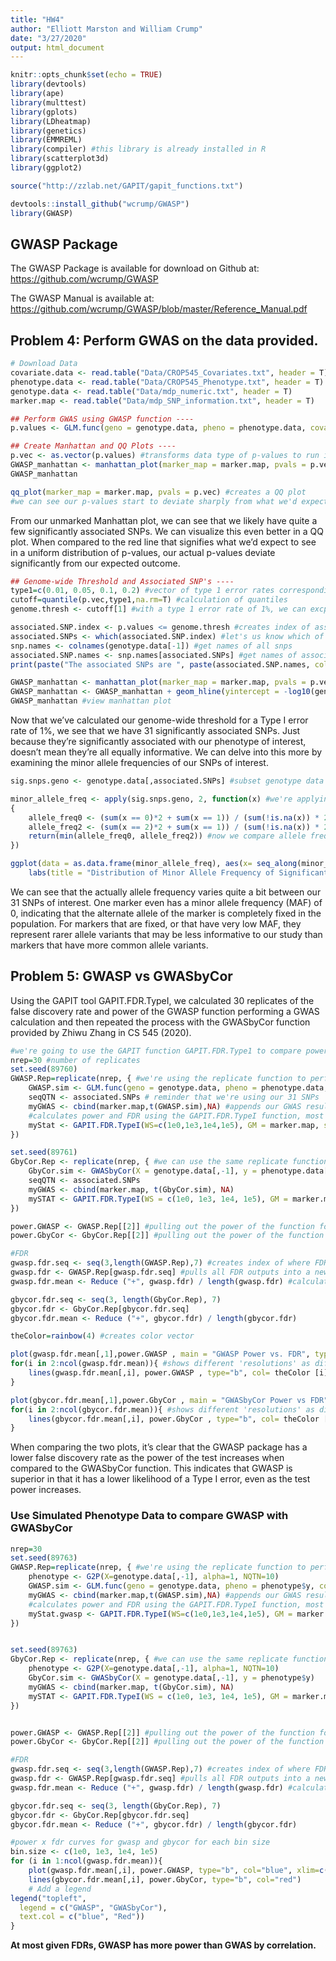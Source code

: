```yaml
---
title: "HW4"
author: "Elliott Marston and William Crump"
date: "3/27/2020"
output: html_document
---
```


```r
knitr::opts_chunk$set(echo = TRUE)
library(devtools)
library(ape)
library(multtest)
library(gplots)
library(LDheatmap)
library(genetics)
library(EMMREML)
library(compiler) #this library is already installed in R
library(scatterplot3d)
library(ggplot2)

source("http://zzlab.net/GAPIT/gapit_functions.txt")

devtools::install_github("wcrump/GWASP")
library(GWASP)
```

## GWASP Package

The GWASP Package is available for download on Github at: [https://github.com/wcrump/GWASP](https://github.com/wcrump/GWASP) 

The GWASP Manual is available at: [https://github.com/wcrump/GWASP/blob/master/Reference_Manual.pdf](https://github.com/wcrump/GWASP/blob/master/Reference_Manual.pdf)

## Problem 4: Perform GWAS on the data provided.

```r
# Download Data
covariate.data <- read.table("Data/CROP545_Covariates.txt", header = T)
phenotype.data <- read.table("Data/CROP545_Phenotype.txt", header = T)
genotype.data <- read.table("Data/mdp_numeric.txt", header = T)
marker.map <- read.table("Data/mdp_SNP_information.txt", header = T)
```
```r
## Perform GWAS using GWASP function ----
p.values <- GLM.func(geno = genotype.data, pheno = phenotype.data, covariates = covariate.data, PCs = 3, thresh = 0.3)

## Create Manhattan and QQ Plots ----
p.vec <- as.vector(p.values) #transforms data type of p-values to run in manhattan plot function
GWASP_manhattan <- manhattan_plot(marker_map = marker.map, pvals = p.vec) #creates manhattan plot
GWASP_manhattan

qq_plot(marker_map = marker.map, pvals = p.vec) #creates a QQ plot
#we can see our p-values start to deviate sharply from what we'd expect to see with a uniform distribution
```
From our unmarked Manhattan plot, we can see that we likely have quite a few significantly associated SNPs. We can visualize this even better in a QQ plot. When compared to the red line that signifies what we'd expect to see in a uniform distribution of p-values, our actual p-values deviate significantly from our expected outcome. 
```r
## Genome-wide Threshold and Associated SNP's ----
type1=c(0.01, 0.05, 0.1, 0.2) #vector of type 1 error rates corresponding to 1%, 5%, 10%, and 20%
cutoff=quantile(p.vec,type1,na.rm=T) #calculation of quantiles
genome.thresh <- cutoff[1] #with a type 1 error rate of 1%, we can excpect SNPs with p-values higher than this to be associated SNPs

associated.SNP.index <- p.values <= genome.thresh #creates index of associated SNPs
associated.SNPs <- which(associated.SNP.index) #let's us know which of our 3000 markers are our significant ones
snp.names <- colnames(genotype.data[-1]) #get names of all snps
associated.SNP.names <- snp.names[associated.SNPs] #get names of associated snps
print(paste("The associated SNPs are ", paste(associated.SNP.names, collapse = ", "), sep = "")) #output the names of associated snps

GWASP_manhattan <- manhattan_plot(marker_map = marker.map, pvals = p.vec, QTN_index = associated.SNPs) #create manhattan plot
GWASP_manhattan <- GWASP_manhattan + geom_hline(yintercept = -log10(genome.thresh), linetype = "dashed", color = "black") #add significance threshold
GWASP_manhattan #view manhattan plot
```

Now that we've calculated our genome-wide threshold for a Type I error rate of 1%, we see that we have 31 significantly associated SNPs. Just because they're significantly associated with our phenotype of interest, doesn't mean they're all equally informative. We can delve into this more by examining the minor allele frequencies of our SNPs of interest.
```r
sig.snps.geno <- genotype.data[,associated.SNPs] #subset genotype data of only the significant SNPs

minor_allele_freq <- apply(sig.snps.geno, 2, function(x) #we're applying the function(x) across all columns, designated by the 2, in our sig SNP genotype data to calculate MAF
{
	allele_freq0 <- (sum(x == 0)*2 + sum(x == 1)) / (sum(!is.na(x)) * 2) #frequency of allele 0 is calculated, includes half of heterozygote frequency
	allele_freq2 <- (sum(x == 2)*2 + sum(x == 1)) / (sum(!is.na(x)) * 2) #frequency of allele 2 is calculated, includes half of heterozygote frequency
	return(min(allele_freq0, allele_freq2)) #now we compare allele freq 0 to allele freq 2 and return the lesser of the two
})

ggplot(data = as.data.frame(minor_allele_freq), aes(x= seq_along(minor_allele_freq), y = minor_allele_freq)) + geom_point() +
	labs(title = "Distribution of Minor Allele Frequency of Significant SNPs", x = "SNP Index", y = "Minor Allele Frequency")
```

We can see that the actually allele frequency varies quite a bit between our 31 SNPs of interest. One marker even has a minor allele frequency (MAF) of 0, indicating that the alternate allele of the marker is completely fixed in the population. For markers that are fixed, or that have very low MAF, they represent rarer allele variants that may be less informative to our study than markers that have more common allele variants.  

## Problem 5: GWASP vs GWASbyCor

Using the GAPIT tool GAPIT.FDR.TypeI, we calculated 30 replicates of the false discovery rate and power of the GWASP function performing a GWAS calculation and then repeated the process with the GWASbyCor function provided by Zhiwu Zhang in CS 545 (2020). 

```r
#we're going to use the GAPIT function GAPIT.FDR.Type1 to compare power and FDR between the two methods
nrep=30 #number of replicates
set.seed(89760)
GWASP.Rep=replicate(nrep, { #we're using the replicate function to perform GWAS and then calculate power and FDR multiple times
	GWASP.sim <- GLM.func(geno = genotype.data, pheno = phenotype.data, covariates = covariate.data) #perform GWAS
	seqQTN <- associated.SNPs # reminder that we're using our 31 SNPs
	myGWAS <- cbind(marker.map,t(GWASP.sim),NA) #appends our GWAS results to our marker map into a single data frame
	#calculates power and FDR using the GAPIT.FDR.TypeI function, most parameters kept to default
	myStat <- GAPIT.FDR.TypeI(WS=c(1e0,1e3,1e4,1e5), GM = marker.map, seqQTN = associated.SNPs, GWAS = myGWAS, maxOut = 100,MaxBP=1e10)
})

set.seed(89761)
GbyCor.Rep <- replicate(nrep, { #we can use the same replicate function structure to calculate FDR and power for GWASbyCor
	GbyCor.sim <- GWASbyCor(X = genotype.data[,-1], y = phenotype.data[,-1])
	seqQTN <- associated.SNPs
	myGWAS <- cbind(marker.map, t(GbyCor.sim), NA)
	mySTAT <- GAPIT.FDR.TypeI(WS = c(1e0, 1e3, 1e4, 1e5), GM = marker.map, seqQTN = associated.SNPs, GWAS = myGWAS, maxOut = 100, MaxBP = 1e10)
})

power.GWASP <- GWASP.Rep[[2]] #pulling out the power of the function for use in plotting
power.GbyCor <- GbyCor.Rep[[2]] #pulling out the power of the function for use in plotting

#FDR
gwasp.fdr.seq <- seq(3,length(GWASP.Rep),7) #creates index of where FDR values are stored of every replicate
gwasp.fdr <- GWASP.Rep[gwasp.fdr.seq] #pulls all FDR outputs into a new list of just FDR data
gwasp.fdr.mean <- Reduce ("+", gwasp.fdr) / length(gwasp.fdr) #calculates the FDR mean for each individual replicate

gbycor.fdr.seq <- seq(3, length(GbyCor.Rep), 7)
gbycor.fdr <- GbyCor.Rep[gbycor.fdr.seq]
gbycor.fdr.mean <- Reduce ("+", gbycor.fdr) / length(gbycor.fdr)

theColor=rainbow(4) #creates color vector

plot(gwasp.fdr.mean[,1],power.GWASP , main = "GWASP Power vs. FDR", type="b", col=theColor [1],xlim=c(0,1)) #plots GWASP FDR means against power
for(i in 2:ncol(gwasp.fdr.mean)){ #shows different 'resolutions' as different colors
	lines(gwasp.fdr.mean[,i], power.GWASP , type="b", col= theColor [i])
}

plot(gbycor.fdr.mean[,1],power.GbyCor , main = "GWASbyCor Power vs FDR", type="b", col=theColor [1],xlim=c(0,1)) #plots GbyCor FDR means against power
for(i in 2:ncol(gbycor.fdr.mean)){ #shows different 'resolutions' as different colors
	lines(gbycor.fdr.mean[,i], power.GbyCor , type="b", col= theColor [i])
}

```

When comparing the two plots, it's clear that the GWASP package has a lower false discovery rate as the power of the test increases when compared to the GWASbyCor function. This indicates that GWASP is superior in that it has a lower likelihood of a Type I error, even as the test power increases.   

### Use Simulated Phenotype Data to compare GWASP with GWASbyCor
```r
nrep=30
set.seed(89763)
GWASP.Rep=replicate(nrep, { #we're using the replicate function to perform GWAS and then calculate power and FDR multiple times
	phenotype <- G2P(X=genotype.data[,-1], alpha=1, NQTN=10)
	GWASP.sim <- GLM.func(geno = genotype.data, pheno = phenotype$y, covariates = covariate.data) #perform GWAS
	myGWAS <- cbind(marker.map,t(GWASP.sim),NA) #appends our GWAS results to our marker map into a single data frame
	#calculates power and FDR using the GAPIT.FDR.TypeI function, most parameters kept to default
	myStat.gwasp <- GAPIT.FDR.TypeI(WS=c(1e0,1e3,1e4,1e5), GM = marker.map, seqQTN = phenotype$QTN.position, GWAS = myGWAS, maxOut = 100, MaxBP = 1e10)
})


set.seed(89763)
GbyCor.Rep <- replicate(nrep, { #we can use the same replicate function structure to calculate FDR and power for GWASbyCor
	phenotype <- G2P(X=genotype.data[,-1], alpha=1, NQTN=10)
	GbyCor.sim <- GWASbyCor(X = genotype.data[,-1], y = phenotype$y)
	myGWAS <- cbind(marker.map, t(GbyCor.sim), NA)
	mySTAT <- GAPIT.FDR.TypeI(WS = c(1e0, 1e3, 1e4, 1e5), GM = marker.map, seqQTN = phenotype$QTN.position, GWAS = myGWAS, maxOut = 100, MaxBP = 1e10)
})


power.GWASP <- GWASP.Rep[[2]] #pulling out the power of the function for use in plotting
power.GbyCor <- GbyCor.Rep[[2]] #pulling out the power of the function for use in plotting

#FDR
gwasp.fdr.seq <- seq(3,length(GWASP.Rep),7) #creates index of where FDR values are stored of every replicate
gwasp.fdr <- GWASP.Rep[gwasp.fdr.seq] #pulls all FDR outputs into a new list of just FDR data
gwasp.fdr.mean <- Reduce ("+", gwasp.fdr) / length(gwasp.fdr) #calculates the FDR mean for each individual replicate

gbycor.fdr.seq <- seq(3, length(GbyCor.Rep), 7)
gbycor.fdr <- GbyCor.Rep[gbycor.fdr.seq]
gbycor.fdr.mean <- Reduce ("+", gbycor.fdr) / length(gbycor.fdr)

#power x fdr curves for gwasp and gbycor for each bin size
bin.size <- c(1e0, 1e3, 1e4, 1e5)
for (i in 1:ncol(gwasp.fdr.mean)){
	plot(gwasp.fdr.mean[,i], power.GWASP, type="b", col="blue", xlim=c(0,1), xlab="FDR", ylab="Power", main=paste("Power vs FDR for Bin Size ", bin.size[i]))
	lines(gbycor.fdr.mean[,i], power.GbyCor, type="b", col="red")
	# Add a legend
legend("topleft", 
  legend = c("GWASP", "GWASbyCor"), 
  text.col = c("blue", "Red"))
}
```
  
  
**At most given FDRs, GWASP has more power than GWAS by correlation.**
